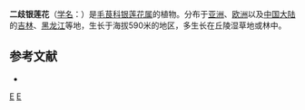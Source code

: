 {{Speciesbox 
| taxon = Anemone dichotoma
| authority = L.
}}
'''二歧银莲花'''（[[学名|学名]]：{{lang|la|''Anemone dichotoma''}}）是[[毛茛科|毛茛科]][[银莲花属|银莲花属]]的植物。分布于[[亚洲|亚洲]]、[[欧洲|欧洲]]以及[[中国大陆|中国大陆]]的[[吉林|吉林]]、[[黑龙江|黑龙江]]等地，生长于海拔590米的地区，多生长在丘陵湿草地或林中。

== 参考文献 ==
<div class="references-small">
* {{cite web| url =http://www.bioinfo.cn/db05/KmzwSpecies.php?action=view&id=17531| title =二歧银莲花| work =《中国高等植物数据库全库》| publisher =中国科学院微生物研究所| author =昆明植物研究所| accessdate =2009-02-25| deadurl =yes| archiveurl =https://web.archive.org/web/20160305072758/http://www.bioinfo.cn/db05/KmzwSpecies.php?action=view&id=17531| archivedate =2016-03-05}}
</div>
{{Taxonbar|from=Q10880248}}

[[Category:银莲花属|E]]
[[Category:卡尔·林奈命名的生物分类|E]]